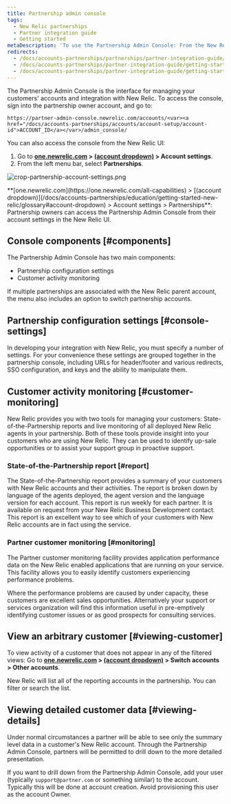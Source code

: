 ```yaml
---
title: Partnership admin console
tags:
  - New Relic partnerships
  - Partner integration guide
  - Getting started
metaDescription: 'To use the Partnership Admin Console: From the New Relic menu bar, select (partner account) > Account settings.'
redirects:
  - /docs/accounts-partnerships/partnerships/partner-integration-guide/partnership-console
  - /docs/accounts-partnerships/partner-integration-guide/getting-started/partnership-console
  - /docs/accounts-partnerships/partner-integration-guide/getting-started/partnership-admin-console
---
```



The Partnership Admin Console is the interface for managing your customers' accounts and integration with New Relic. To access the console, sign into the partnership owner account, and go to:

```
https://partner-admin-console.newrelic.com/accounts/<var><a href="/docs/accounts-partnerships/accounts/account-setup/account-id">ACCOUNT_ID</a></var>/admin_console/
```

You can also access the console from the New Relic UI:

1. Go to **[one.newrelic.com](https://one.newrelic.com/all-capabilities) > [(account dropdown)](/docs/accounts-partnerships/education/getting-started-new-relic/glossary#account-dropdown) > Account settings**.
2. From the left menu bar, select **Partnerships**.

<img
  title="crop-partnership-account-settings.png"
  alt="crop-partnership-account-settings.png"
  src={partnershipsAccountSettings}
/>

<figcaption>
  **[one.newrelic.com](https://one.newrelic.com/all-capabilities) > [(account dropdown)](/docs/accounts-partnerships/education/getting-started-new-relic/glossary#account-dropdown) > Account settings > Partnerships**: Partnership owners can access the Partnership Admin Console from their account settings in the New Relic UI.
</figcaption>

## Console components [#components]

The Partnership Admin Console has two main components:

* Partnership configuration settings
* Customer activity monitoring

If multiple partnerships are associated with the New Relic parent account, the menu also includes an option to switch partnership accounts.

## Partnership configuration settings [#console-settings]

In developing your integration with New Relic, you must specify a number of settings. For your convenience these settings are grouped together in the partnership console, including URLs for header/footer and various redirects, SSO configuration, and keys and the ability to manipulate them.

## Customer activity monitoring [#customer-monitoring]

New Relic provides you with two tools for managing your customers: State-of-the-Partnership reports and live monitoring of all deployed New Relic agents in your partnership. Both of these tools provide insight into your customers who are using New Relic. They can be used to identify up-sale opportunities or to assist your support group in proactive support.

### State-of-the-Partnership report [#report]

The State-of-the-Partnership report provides a summary of your customers with New Relic accounts and their activities. The report is broken down by language of the agents deployed, the agent version and the language version for each account. This report is run weekly for each partner. It is available on request from your New Relic Business Development contact. This report is an excellent way to see which of your customers with New Relic accounts are in fact using the service.

### Partner customer monitoring [#monitoring]

The Partner customer monitoring facility provides application performance data on the New Relic enabled applications that are running on your service. This facility allows you to easily identify customers experiencing performance problems.

Where the performance problems are caused by under capacity, these customers are excellent sales opportunities. Alternatively your support or services organization will find this information useful in pre-emptively identifying customer issues or as good prospects for consulting services.

## View an arbitrary customer [#viewing-customer]

To view activity of a customer that does not appear in any of the filtered views: Go to **[one.newrelic.com](https://one.newrelic.com/all-capabilities) > [(account dropdown)](/docs/accounts-partnerships/education/getting-started-new-relic/glossary#account-dropdown) > Switch accounts > Other accounts**.

New Relic will list all of the reporting accounts in the partnership. You can filter or search the list.

## Viewing detailed customer data [#viewing-details]

Under normal circumstances a partner will be able to see only the summary level data in a customer's New Relic account. Through the Partnership Admin Console, partners will be permitted to drill down to the more detailed presentation.

If you want to drill down from the Partnership Admin Console, add your user (typically `support@partner.com` or something similar) to the account. Typically this will be done at account creation. Avoid provisioning this user as the account Owner.
